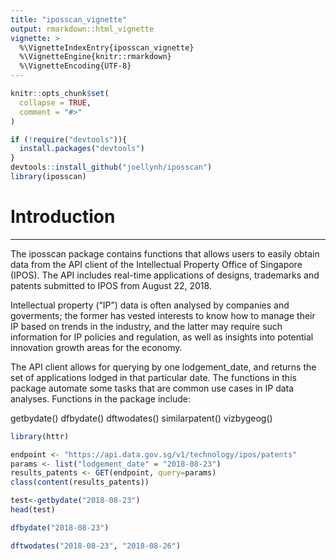 ```yaml
---
title: "iposscan_vignette"
output: rmarkdown::html_vignette
vignette: >
  %\VignetteIndexEntry{iposscan_vignette}
  %\VignetteEngine{knitr::rmarkdown}
  %\VignetteEncoding{UTF-8}
---
```


```r
knitr::opts_chunk$set(
  collapse = TRUE,
  comment = "#>"
)
```

```r

if (!require("devtools")){
  install.packages("devtools")
}
devtools::install_github("joellynh/iposscan")
library(iposscan)

```


# Introduction

----

The iposscan package contains functions that allows users to easily obtain data from the API client of the Intellectual Property Office of Singapore (IPOS). The API includes real-time applications of designs, trademarks and patents submitted to IPOS from August 22, 2018.

Intellectual property (“IP”) data is often analysed by companies and goverments; the former has vested interests to know how to manage their IP based on trends in the industry, and the latter may require such information for IP policies and regulation, as well as insights into potential innovation growth areas for the economy.

The API client allows for querying by one lodgement_date, and returns the set of applications lodged in that particular date. The functions in this package automate some tasks that are common use cases in IP data analyses. Functions in the package include:

getbydate()
dfbydate()
dftwodates()
similarpatent()
vizbygeog()

```r

library(httr)

endpoint <- "https://api.data.gov.sg/v1/technology/ipos/patents"
params <- list("lodgement_date" = "2018-08-23")
results_patents <- GET(endpoint, query=params)
class(content(results_patents))

```

```r
test<-getbydate("2018-08-23")
head(test)
```

```r

dfbydate("2018-08-23")

```

```r

dftwodates("2018-08-23", "2018-08-26")

```

```r

```

